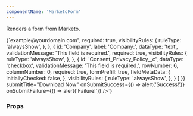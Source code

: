 ```yaml
---
componentName: 'MarketoForm'
---
```


Renders a form from Marketo.

<LiveComponent>
{`<MarketoForm
  formId={9999}
  marketoForm={{
    result: [
      {
        id: 'FirstName',
        label: 'First Name:',
        dataType: 'text',
        validationMessage: 'This field is required.',
        required: true,
        visibilityRules: {
          ruleType: 'alwaysShow',
        },
      },
      {
        id: 'LastName',
        label: 'Last Name:',
        dataType: 'text',
        validationMessage: 'This field is required.',
        required: true,
        visibilityRules: {
          ruleType: 'alwaysShow',
        },
      },
      {
        id: 'Email',
        label: 'Business Email:',
        dataType: 'email',
        validationMessage:
          "Must be valid email. <span class='mktoErrorDetail'>example@yourdomain.com</span>",
        required: true,
        visibilityRules: {
          ruleType: 'alwaysShow',
        },
      },
      {
        id: 'Company',
        label: 'Company:',
        dataType: 'text',
        validationMessage: 'This field is required.',
        required: true,
        visibilityRules: {
          ruleType: 'alwaysShow',
        },
      },
      {
        id: 'Consent_Privacy_Policy__c',
        dataType: 'checkbox',
        validationMessage: 'This field is required.',
        rowNumber: 6,
        columnNumber: 0,
        required: true,
        formPrefill: true,
        fieldMetaData: {
          initiallyChecked: false,
        },
        visibilityRules: {
          ruleType: 'alwaysShow',
        },
      }
    ]
  }}
  submitTitle="Download Now"
  onSubmitSuccess={() => alert('Success!')}
  onSubmitFailure={() => alert('Failure!')}
/>`}
</LiveComponent>

### Props

<PropsTable props={componentProps} />
